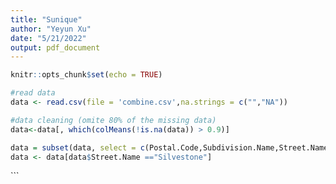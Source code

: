 ```yaml
---
title: "Sunique"
author: "Yeyun Xu"
date: "5/21/2022"
output: pdf_document
---
```


```r
knitr::opts_chunk$set(echo = TRUE)
```

```r
#read data
data <- read.csv(file = 'combine.csv',na.strings = c("","NA"))

```

```r
#data cleaning (omite 80% of the missing data)
data<-data[, which(colMeans(!is.na(data)) > 0.9)]
```

```r
data = subset(data, select = c(Postal.Code,Subdivision.Name,Street.Name,Street.Number) )
data <- data[data$Street.Name =="Silvestone"]
```


```